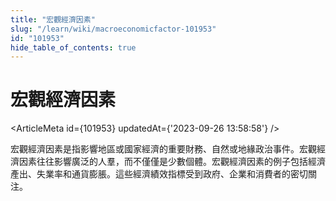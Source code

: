 ```yaml
---
title: "宏觀經濟因素"
slug: "/learn/wiki/macroeconomicfactor-101953"
id: "101953"
hide_table_of_contents: true
---
```



# 宏觀經濟因素

<ArticleMeta id={101953} updatedAt={'2023-09-26 13:58:58'} />
<div className='border-solid border-b border-t-0 my-4 border-[var(--ifm-color-gray-300)]' />

宏觀經濟因素是指影響地區或國家經濟的重要財務、自然或地緣政治事件。宏觀經濟因素往往影響廣泛的人羣，而不僅僅是少數個體。宏觀經濟因素的例子包括經濟產出、失業率和通貨膨脹。這些經濟績效指標受到政府、企業和消費者的密切關注。
